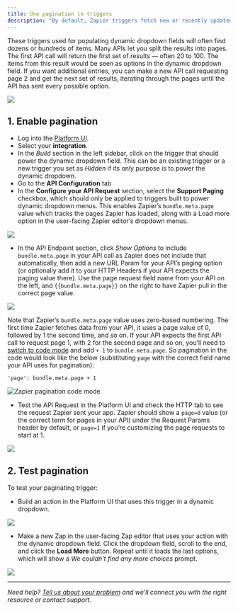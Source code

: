 ```yaml
---
title: Use pagination in triggers
description: "By default, Zapier triggers fetch new or recently updated data to start Zaps, and only need to find the most recently added items. Triggers can also be used to populate [dynamic dropdown fields](/platform/build/add-fields#dynamic-dropdown), and there they need to find all possible items to populate the field."
---
```

These triggers used for populating dynamic dropdown fields will often find dozens or hundreds of items. Many APIs let you split the results into pages. The first API call will return the first set of results — often 20 to 100. The items from this result would be seen as options in the dynamic dropdown field. If you want additional entries, you can make a new API call requesting page 2 and get the next set of results, iterating through the pages until the API has sent every possible option.

<Frame> <img src="/images/f59291e5a74d1977648850f84513e33e.png" /> </Frame>

## 1\. Enable pagination

*   Log into the [Platform UI](https://zapier.com/app/developer).
*   Select your **integration**.
*   In the _Build_ section in the left sidebar, click on the trigger that should power the dynamic dropdown field. This can be an existing trigger or a new trigger you set as _Hidden_ if its only purpose is to power the dynamic dropdown.
*   Go to the **API Configuration** tab
*   In the **Configure your API Request** section, select the **Support Paging** checkbox, which should only be applied to triggers built to power dynamic dropdown menus. This enables Zapier’s `bundle.meta.page` value which tracks the pages Zapier has loaded, along with a Load more option in the user-facing Zapier editor’s dropdown menus.

<Frame> <img src="/images/4680b6dd27b3db71b8364177e351fdd5.png" /> </Frame>

*   In the API Endpoint section, click _Show Options_ to include `bundle.meta.page` in your API call as Zapier does not include that automatically, then add a new URL Param for your API’s paging option (or optionally add it to your HTTP Headers if your API expects the paging value there). Use the page request field name from your API on the left, and `{{bundle.meta.page}}` on the right to have Zapier pull in the correct page value.
<Frame> <img src="/images/2492cb37ec953861cceaf243c0625285.png" /> </Frame>

Note that Zapier’s `bundle.meta.page` value uses zero-based numbering. The first time Zapier fetches data from your API, it uses a page value of 0, followed by 1 the second time, and so on. If your API expects the first API call to request page 1, with 2 for the second page and so on, you’ll need to [switch to code mode](/platform/build/code-mode) and add `+ 1` to `bundle.meta.page`. So pagination in the code would look like the below (substituting `page` with the correct field name your API uses for pagination):

`'page': bundle.meta.page + 1`

![Zapier pagination code mode](/images/8e7923caa73ff68ea6061d61ad37e451.png)

*   Test the API Request in the Platform UI and check the HTTP tab to see the request Zapier sent your app. Zapier should show a `page=0` value (or the correct term for pages in your API) under the Request Params header by default, or `page=1` if you’re customizing the page requests to start at 1.

<Frame> <img src="/images/78b76bad2188b7594325c2c6bb85f121.png" /> </Frame>

## 2\. Test pagination

To test your paginating trigger:

*   Build an action in the Platform UI that uses this trigger in a dynamic dropdown.

<Frame> <img src="/images/d7d14e885062e466c4bcbbab8dcfd535.png" /> </Frame>

*   Make a new Zap in the user-facing Zap editor that uses your action with the dynamic dropdown field. Click the dropdown field, scroll to the end, and click the **Load More** button. Repeat until it loads the last options, which will show a _We couldn’t find any more choices_ prompt.

<Frame> <img src="/images/b2d1a5bf597c95f8615ca009ee7d66c6.png" /> </Frame>

- - -

_Need help? [Tell us about your problem](https://developer.zapier.com/contact) and we’ll connect you with the right resource or contact support._
